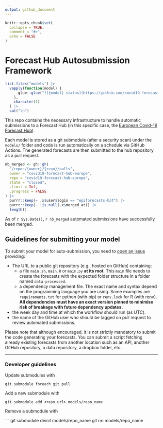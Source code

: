 ```yaml
---
output: github_document
---
```


<!-- README.md is generated from README.Rmd. Please edit that file -->

```r
knitr::opts_chunk$set(
  collapse = TRUE,
  comment = "#>",
  echo = FALSE
)
```

# Forecast Hub Autosubmission Framework

<!-- badges: start -->

```r
list.files("models") |>
  vapply(function(model) {
      glue::glue("![{model} status](https://github.com/covid19-forecast-hub-europe/covid19-forecast-hub-europe-submissions/workflows/{model}/badge.svg)") 
    },
    character(1)
  ) |>
  cat("\n")
```

<!-- badges: end -->

This repo contains the necessary infrastructure to handle automatic submissions
to a Forecast Hub (in this specific case, the [European Covid-19 Forecast
Hub](https://github.com/epiforecasts/covid19-forecast-hub-europe)).

Each model is stored as a git submodule (after a security scan) under the
`models/` folder and code is run automatically on a schedule via GitHub Actions.
The generated forecasts are then submitted to the hub repository as a pull
request.

```r
nb_merged <- gh::gh(
  "/repos/{owner}/{repo}/pulls", 
  owner = "covid19-forecast-hub-europe", 
  repo = "covid19-forecast-hub-europe", 
  state = "closed", 
  .limit = Inf,
  .progress = FALSE
) |> 
  purrr::keep(~ .x$user$login == "epiforecasts-bot") |> 
  purrr::keep(~ !is.null(.x$merged_at)) |> 
  length()
```

As of `r Sys.Date()`, `r nb_merged` automated submissions have successfully been
merged.

## Guidelines for submitting your model

To submit your model for auto-submission, you need to [open an
issue](https://github.com/epiforecasts/covid19-forecast-hub-europe-submissions/issues/new?template=new-model.md)
providing:

-   The URL to a public git repository (e.g., hosted on GitHub) containing:
    -   a file `main.sh`, `main.R` or `main.py` **at its root**. This `main`
        file needs to create the forecasts with the expected folder structure in
        a folder named `data-processed`.
    -   a dependency management file. The exact name and syntax depend on the
        programming language you are using. Some examples are `requirements.txt`
        for python (with pip) or `renv.lock` for R (with renv). **All
        dependencies must have an exact version pinned to minimise risk of
        breakage with future dependency updates.**
-   the week day and time at which the workflow should run (as UTC).
-   the name of the GitHub user who should be tagged on pull request to review
    automated submissions.

Please note that although encouraged, it is not strictly mandatory to submit the
code generating your forecasts. You can submit a script fetching already
existing forecasts from another location such as an API, another GitHub
repository, a data repository, a dropbox folder, etc.


---

### Developer guidelines

Update submodules with

```
git submodule foreach git pull

```

Add a new submodule with

```
git submodule add <repo_url> models/repo_name
```

Remove a submodule with

```
git submodule deinit models/repo_name
git rm models/repo_name
